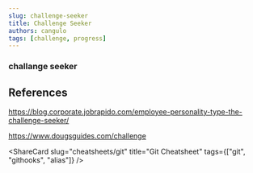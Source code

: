 ```yaml
---
slug: challenge-seeker
title: Challenge Seeker
authors: cangulo
tags: [challenge, progress]
---
```



<!--truncate-->

### challange seeker

## References

https://blog.corporate.jobrapido.com/employee-personality-type-the-challenge-seeker/

https://www.dougsguides.com/challenge

<AboutMePostArea/>

<ShareCard 
  slug="cheatsheets/git" 
  title="Git Cheatsheet" 
  tags={["git", "githooks", "alias"]} />

<Comments
  slug="cheatsheets/git"  />